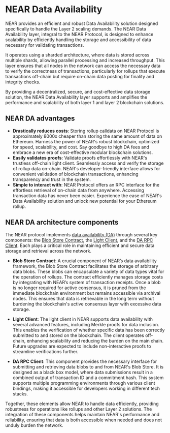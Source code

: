 # NEAR Data Availability

NEAR provides an efficient and robust Data Availability solution designed specifically to handle the Layer 2 scaling demands. The NEAR Data Availability layer, integral to the NEAR Protocol, is designed to enhance scalability by efficiently handling the storage and accessibility of data necessary for validating transactions.

It operates using a sharded architecture, where data is stored across multiple shards, allowing parallel processing and increased throughput. This layer ensures that all nodes in the network can access the necessary data to verify the correctness of transactions, particularly for rollups that execute transactions off-chain but require on-chain data posting for finality and integrity checks.

By providing a decentralized, secure, and cost-effective data storage solution, the NEAR Data Availability layer supports and amplifies the performance and scalability of both layer 1 and layer 2 blockchain solutions.

## NEAR DA advantages

  * **Drastically reduces costs**: Storing rollup calldata on NEAR Protocol is approximately 8000x cheaper than storing the same amount of data on Ethereum. Harness the power of NEAR's robust blockchain, optimized for speed, scalability, and cost. Say goodbye to high DA fees and embrace a new era of cost-effective modular blockchain solutions.
  * **Easily validates proofs**: Validate proofs effortlessly with NEAR's trustless off-chain light client. Seamlessly access and verify the storage of rollup data on-chain. NEAR's developer-friendly interface allows for convenient validation of blockchain transactions, enhancing transparency and trust in the system.
  * **Simple to interact with**: NEAR Protocol offers an RPC interface for the effortless retrieval of on-chain data from anywhere. Accessing transaction data has never been easier. Experience the ease of NEAR's Data Availability solution and unlock new potential for your Ethereum rollup.

## NEAR DA architecture components

The NEAR protocol implements [data availability (DA)](https://docs.near.org/build/chain-abstraction/data-availability) through several key components: the [Blob Store Contract](https://docs.near.org/build/chain-abstraction/data-availability#blob-store-contract), the [Light Client](https://docs.near.org/build/chain-abstraction/data-availability#light-client), and the [DA RPC Client](https://docs.near.org/build/chain-abstraction/data-availability#da-rpc). Each plays a critical role in maintaining efficient and secure data storage and retrieval across the network.

  * **Blob Store Contract**: A crucial component of NEAR’s data availability framework, the Blob Store Contract facilitates the storage of arbitrary data blobs. These blobs can encapsulate a variety of data types vital for the operation of rollups. The contract efficiently manages storage costs by integrating with NEAR’s system of transaction receipts. Once a blob is no longer required for active consensus, it is pruned from the immediate blockchain environment but remains accessible via archival nodes. This ensures that data is retrievable in the long term without burdening the blockchain's active consensus layer with excessive data storage.

  * **Light Client**: The light client in NEAR supports data availability with several advanced features, including Merkle proofs for data inclusion. This enables the verification of whether specific data has been correctly submitted to and stored on the blockchain. The client operates off-chain, enhancing scalability and reducing the burden on the main chain. Future upgrades are expected to include non-interactive proofs to streamline verifications further.

  * **DA RPC Client**: This component provides the necessary interface for submitting and retrieving data blobs to and from NEAR's Blob Store. It is designed as a black box model, where data submissions result in a combined output of transaction ID and a commitment hash. This system supports multiple programming environments through various client bindings, making it accessible for developers working in different tech stacks.

Together, these elements allow NEAR to handle data efficiently, providing robustness for operations like rollups and other Layer 2 solutions. The integration of these components helps maintain NEAR's performance and reliability, ensuring that data is both accessible when needed and does not unduly burden the network.